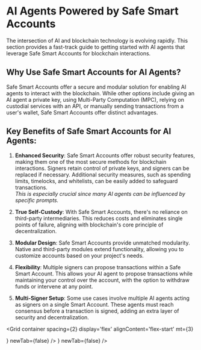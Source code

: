
# AI Agents Powered by Safe Smart Accounts

The intersection of AI and blockchain technology is evolving rapidly. 
This section provides a fast-track guide to getting started with AI agents that leverage Safe Smart Accounts for blockchain interactions.

## Why Use Safe Smart Accounts for AI Agents?

Safe Smart Accounts offer a secure and modular solution for enabling AI agents to interact with the blockchain. 
While other options include giving an AI agent a private key, using Multi-Party Computation (MPC), relying on custodial services with an API, or manually sending transactions from a user's wallet, Safe Smart Accounts offer distinct advantages.

## Key Benefits of Safe Smart Accounts for AI Agents:

1. **Enhanced Security**: Safe Smart Accounts offer robust security features, making them one of the most secure methods for blockchain interactions. 
Signers retain control of private keys, and signers can be replaced if necessary. Additional security measures, such as spending limits, timelocks, and whitelists, can be easily added to safeguard transactions.  
*This is especially crucial since many AI agents can be influenced by specific prompts.*

2. **True Self-Custody**: With Safe Smart Accounts, there's no reliance on third-party intermediaries. 
This reduces costs and eliminates single points of failure, aligning with blockchain's core principle of decentralization.

3. **Modular Design**: Safe Smart Accounts provide unmatched modularity. Native and third-party modules extend functionality, allowing you to customize accounts based on your project's needs.

4. **Flexibility**: Multiple signers can propose transactions within a Safe Smart Account. 
This allows your AI agent to propose transactions while maintaining your control over the account, with the option to withdraw funds or intervene at any point.

5. **Multi-Signer Setup**: Some use cases involve multiple AI agents acting as signers on a single Smart Account. 
These agents must reach consensus before a transaction is signed, adding an extra layer of security and decentralization.

<Grid
  container
  spacing={2}
  display='flex'
  alignContent='flex-start'
  mt={3}
>
  <Grid item xs={12} md={6} flex="1">
    <CustomCard
      title={'Quickstart Guides'}
      description={'Equip your AI Agent with the most secure, advanced and flexible Smart Accounts, quick and simple.'}
      url={'./ai-agent-quickstarts/human-approval'}
      icon={<Lock />}
      newTab={false}
    />
  </Grid>
  <Grid item xs={12} md={6}>
    <CustomCard
      title={'Example Transactions'}
      description={'Let your AI agent trade tokens on the most popular exchanges or interact with DeFi protocols.'}
      url={'./ai-agent-quickstarts/scoped-treasury-allowance'}
      icon={<SafeCore />}
      newTab={false}
    />
  </Grid>
</Grid>
